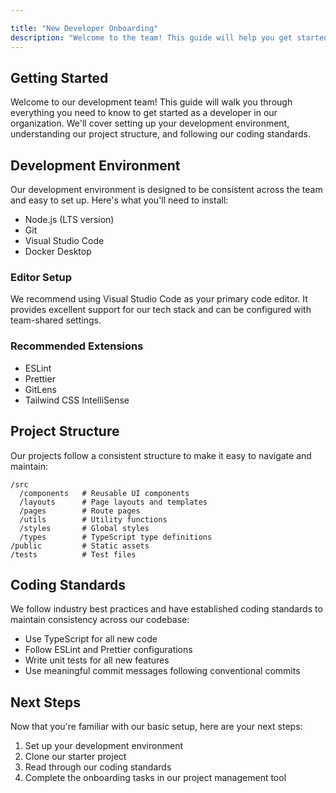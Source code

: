 ```yaml
---

title: "New Developer Onboarding"
description: "Welcome to the team! This guide will help you get started with our development environment and processes."
---
```


## Getting Started

<BaselineStatus id="scroll-snap" />
<GithubCard client:load/>

Welcome to our development team! This guide will walk you through everything you need to know
to get started as a developer in our organization. We'll cover setting up your development
environment, understanding our project structure, and following our coding standards.

## Development Environment

Our development environment is designed to be consistent across the team and easy to set up.
Here's what you'll need to install:

- Node.js (LTS version)
- Git
- Visual Studio Code
- Docker Desktop

### Editor Setup

We recommend using Visual Studio Code as your primary code editor. It provides excellent
support for our tech stack and can be configured with team-shared settings.

### Recommended Extensions

- ESLint
- Prettier
- GitLens
- Tailwind CSS IntelliSense

## Project Structure

Our projects follow a consistent structure to make it easy to navigate and maintain:

```
/src
  /components   # Reusable UI components
  /layouts      # Page layouts and templates
  /pages        # Route pages
  /utils        # Utility functions
  /styles       # Global styles
  /types        # TypeScript type definitions
/public         # Static assets
/tests          # Test files
```

## Coding Standards

We follow industry best practices and have established coding standards to maintain
consistency across our codebase:

- Use TypeScript for all new code
- Follow ESLint and Prettier configurations
- Write unit tests for all new features
- Use meaningful commit messages following conventional commits

## Next Steps

Now that you're familiar with our basic setup, here are your next steps:

1. Set up your development environment
2. Clone our starter project
3. Read through our coding standards
4. Complete the onboarding tasks in our project management tool
